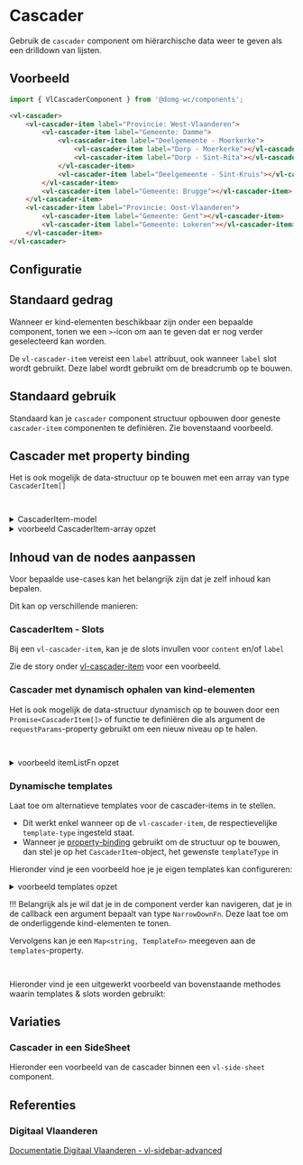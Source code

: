 
# Cascader

Gebruik de `cascader` component om hiërarchische data weer te geven als een drilldown van lijsten.

## Voorbeeld

```js
import { VlCascaderComponent } from '@domg-wc/components';
```

```html
<vl-cascader>
    <vl-cascader-item label="Provincie: West-Vlaanderen">
        <vl-cascader-item label="Gemeente: Damme">
            <vl-cascader-item label="Deelgemeente - Moerkerke">
                <vl-cascader-item label="Dorp - Moerkerke"></vl-cascader-item>
                <vl-cascader-item label="Dorp - Sint-Rita"></vl-cascader-item>
            </vl-cascader-item>
            <vl-cascader-item label="Deelgemeente - Sint-Kruis"></vl-cascader-item>
        </vl-cascader-item>
        <vl-cascader-item label="Gemeente: Brugge"></vl-cascader-item>
    </vl-cascader-item>
    <vl-cascader-item label="Provincie: Oost-Vlaanderen">
        <vl-cascader-item label="Gemeente: Gent"></vl-cascader-item>
        <vl-cascader-item label="Gemeente: Lokeren"></vl-cascader-item>
    </vl-cascader-item>
</vl-cascader>
```

<Canvas of={VlCascaderStories.CascaderDefault} />


## Configuratie

<ArgTypes of={VlCascaderStories.CascaderDefault} />


## Standaard gedrag

Wanneer er kind-elementen beschikbaar zijn onder een bepaalde component, tonen we een `>`-icon om aan te geven dat er
nog verder geselecteerd kan worden.

De `vl-cascader-item` vereist een `label` attribuut, ook wanneer `label` slot wordt gebruikt. Deze label wordt gebruikt
om de breadcrumb op te bouwen.


## Standaard gebruik

Standaard kan je `cascader` component structuur opbouwen door geneste `cascader-item` componenten te definiëren. Zie
bovenstaand voorbeeld.


## Cascader met property binding

Het is ook mogelijk de data-structuur op te bouwen met een array van type `CascaderItem[]`

```html
<vl-cascader .items=${cascaderItems}>...</vl-cascader>
```

<details>
<summary>CascaderItem-model</summary>
    <Source code={`
    export interface CascaderItem {
        label: string;
        templateType?: string;
        children?: CascaderItem[]; // niveau dat hoort onder deze component
        narrowDown?: unknown; // gebruikt voor het dynamisch ophalen van onderliggende niveau's
        data?: {
            [key: string]: unknown;
        };
    }
    `} language="ts" dark={true} format={true} />
</details>

<details>
<summary>voorbeeld CascaderItem-array opzet</summary>
    <Source code={cascaderSampleData} language="ts" dark={true} format={true} />
</details>

<Canvas of={VlCascaderStories.CascaderPropertyBinding} />


## Inhoud van de nodes aanpassen

Voor bepaalde use-cases kan het belangrijk zijn dat je zelf inhoud kan bepalen.

Dit kan op verschillende manieren:

### CascaderItem - Slots

Bij een `vl-cascader-item`, kan je de slots invullen voor `content` en/of `label`

Zie de story onder [vl-cascader-item](/docs/components-next-cascader-cascader-item--documentatie) voor een voorbeeld.

### Cascader met dynamisch ophalen van kind-elementen

Het is ook mogelijk de data-structuur dynamisch op te bouwen door een `Promise<CascaderItem[]>` of functie te definiëren
die als argument de `requestParams`-property gebruikt om een nieuw niveau op te halen.

```html
<vl-cascader .itemListFn=${fetchNodes}>...</vl-cascader>
```

<details>
<summary>voorbeeld itemListFn opzet</summary>
    <Source code={getItemList} language="ts" dark={true} format={true} />
</details>

### Dynamische templates

Laat toe om alternatieve templates voor de cascader-items in te stellen.
- Dit werkt enkel wanneer op de `vl-cascader-item`, de respectievelijke `template-type` ingesteld staat.
- Wanneer je [property-binding](#cascader-met-property-binding) gebruikt om de structuur op te bouwen, dan stel je op het `CascaderItem`-object,
  het gewenste `templateType` in

Hieronder vind je een voorbeeld hoe je je eigen templates kan configureren:

<details>
<summary>voorbeeld templates opzet</summary>
    <Source code={cascaderTemplates} language="ts" dark={true} format={true} />
</details>

!!! Belangrijk als je wil dat je in de component verder kan navigeren, dat je in de callback een argument bepaalt van
type `NarrowDownFn`. Deze laat toe om de onderliggende kind-elementen te tonen.

Vervolgens kan je een `Map<string, TemplateFn>` meegeven aan de `templates`-property.

```html
<vl-cascader .templates=${templates}>...</vl-cascader>
```

Hieronder vind je een uitgewerkt voorbeeld van bovenstaande methodes waarin templates & slots worden gebruikt:

<Canvas of={VlCascaderStories.CascaderDynamicTemplating} />


## Variaties

### Cascader in een SideSheet

Hieronder een voorbeeld van de cascader binnen een `vl-side-sheet` component.

<Canvas of={VlCascaderStories.CascaderSideSheet} />


## Referenties

### Digitaal Vlaanderen

[Documentatie Digitaal Vlaanderen - vl-sidebar-advanced](https://overheid.vlaanderen.be/webuniversum/v3/vue-documentation/?path=/story/components-vl-sidebar--sidebar-advanced)
